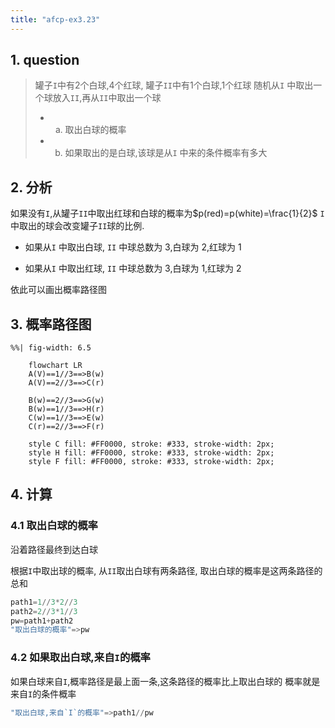 ```yaml
---
title: "afcp-ex3.23"
---
```


## 1. question
> 罐子`I`中有$2$个白球,$4$个红球, 罐子`II`中有$1$个白球,$1$个红球
> 随机从`I` 中取出一个球放入`II`,再从`II`中取出一个球
> 
> - (a) 取出白球的概率
> - (b) 如果取出的是白球,该球是从`I` 中来的条件概率有多大

## 2. 分析
   如果没有`I`,从罐子`II`中取出红球和白球的概率为$p(red)=p(white)=\frac{1}{2}$
   `I` 中取出的球会改变罐子`II`球的比例.

   - 如果从`I` 中取出白球, `II` 中球总数为 3,白球为 2,红球为 1

   - 如果从`I` 中取出红球, `II` 中球总数为 3,白球为 1,红球为 2

   依此可以画出概率路径图 

## 3. 概率路径图
```mermaid
%%| fig-width: 6.5

    flowchart LR
    A(V)==1//3==>B(w)
    A(V)==2//3==>C(r)

    B(w)==2//3==>G(w)
    B(w)==1//3==>H(r)
    C(w)==1//3==>E(w)
    C(r)==2//3==>F(r)

    style C fill: #FF0000, stroke: #333, stroke-width: 2px;
    style H fill: #FF0000, stroke: #333, stroke-width: 2px;
    style F fill: #FF0000, stroke: #333, stroke-width: 2px;
```
## 4. 计算
### 4.1 取出白球的概率
沿着路径最终到达白球

根据`I`中取出球的概率, 从`II`取出白球有两条路径, 取出白球的概率是这两条路径的总和
```julia
path1=1//3*2//3
path2=2//3*1//3
pw=path1+path2
"取出白球的概率"=>pw

```
### 4.2 如果取出白球,来自`I`的概率
如果白球来自`I`,概率路径是最上面一条,这条路径的概率比上取出白球的
概率就是来自`I`的条件概率
```julia
"取出白球,来自`I`的概率"=>path1//pw
```


